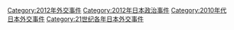 [[Category:2012年外交事件|Category:2012年外交事件]]
[[Category:2012年日本政治事件|Category:2012年日本政治事件]]
[[Category:2010年代日本外交事件|Category:2010年代日本外交事件]]
[[Category:21世纪各年日本外交事件|Category:21世纪各年日本外交事件]]